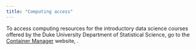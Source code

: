```yaml
---
title: "Computing access"
---
```


To access computing resources for the introductory data science courses offered by the Duke University Department of Statistical Science, go to the [Container Manager]() website, .





